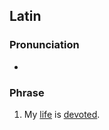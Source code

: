 ==Latin==

===Pronunciation===
* {{la-IPA|vōta vīta mea}}

===Phrase===
{{head|la|phrase|head=[[votus|vōta]] [[vīta]] [[mea]]}}

# My [[life]] is [[devoted]].